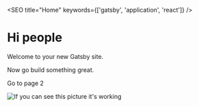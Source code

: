 

<SEO title="Home" keywords={['gatsby', 'application', 'react']} />

# Hi people

Welcome to your new Gatsby site.

Now go build something great.

<div style={{ maxWidth: '300px', marginBottom: '1.45rem' }}>
  <Image />
</div>
<Link to="/page-2/">Go to page 2</Link>


![If you can see this picture it's working](/img/SUCCESS.jpg)
